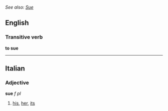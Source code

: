 ''See also: [[Sue]]''
==English==
===Transitive verb===
'''to sue'''

----

==Italian==
===Adjective===
'''sue''' ''f pl''
# [[his]], [[her]], [[its]]